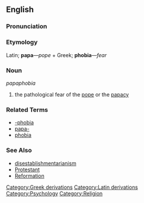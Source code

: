 ==English==

===Pronunciation===
{{substub}}

===Etymology===
Latin; '''papa'''&mdash;''pope'' + Greek; '''phobia'''&mdash;''fear''

===Noun===
''papaphobia''

# the pathological fear of the [[pope]] or the [[papacy]]

===Related Terms===
* [[-phobia]]
* [[papa-]]
* [[phobia]]

===See Also===
* [[disestablishmentarianism]]
* [[Protestant]]
* [[Reformation]]

[[Category:Greek derivations]]
[[Category:Latin derivations]]
[[Category:Psychology]]
[[Category:Religion]]